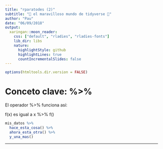 ```yaml
---
title: "rparatodes (2)"
subtitle: "🌈 el maravilloso mundo de tidyverse 🌈"
author: "Pau"
date: "06/09/2018"
output:
  xaringan::moon_reader:
    css: ["default", "rladies", "rladies-fonts"]
    lib_dir: libs
    nature:
      highlightStyle: github
      highlightLines: true
      countIncrementalSlides: false
---
```


```r
options(htmltools.dir.version = FALSE)
```

# Conceto clave: %>%

El operador %>% funciona así:

f(x) es igual a x %>% f()

```r
mis_datos %>% 
  hace_esta_cosa() %>% 
  ahora_esta_otra() %>% 
  y_una_mas()
```


---
